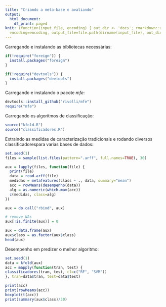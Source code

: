 ```yaml
---
title: "Criando a meta-base e avaliando"
output:
  html_document:
    df_print: paged
knit: (function(input_file, encoding) { out_dir <- 'docs'; rmarkdown::render(input_file,
  encoding=encoding, output_file=file.path(dirname(input_file), out_dir, 'meta_base.html'))})
---
```



Carregando e instalando as bibliotecas necessárias:
  
```r
if(!require("foreign")) {
  install.packages("foreign")
}

if(!require("devtools")) {
  install.packages("devtools")
}
```

Carregando e instalando o pacote *mfe*:

```r
devtools::install_github("rivolli/mfe")
require("mfe")
```

Carregando os algoritmos de classificação:

```r
source("kfold.R")
source("classificadores.R")
```

Extraindo as medidas de caracterização tradicionais e rodando diversos classificadorespara varias bases de dados:

```r
set.seed(1)
files = sample(list.files(pattern=".arff", full.names=TRUE), 30)

aux = lapply(files, function(file) {
  print(file)
  data = read.arff(file)
  medidas = metafeatures(class ~ ., data, summary="mean")
  acc = rowMeans(desempenho(data))
  alg = as.numeric(which.max(acc))
  c(medidas, class=alg)
})

aux = do.call("rbind", aux)

# remove NAs
aux[!is.finite(aux)] = 0

aux = data.frame(aux)
aux$class = as.factor(aux$class)
head(aux)
```

Desempenho em predizer o melhor algoritmo:

```r
set.seed(1)
data = kfold(aux)
acc = mapply(function(tran, test) {
classificadores(tran, test, cl=c("RF", "SVM"))
}, tran=data$tran, test=data$test)

print(acc)
print(rowMeans(acc))
boxplot(t(acc))
print(summary(aux$class)/30)
```
